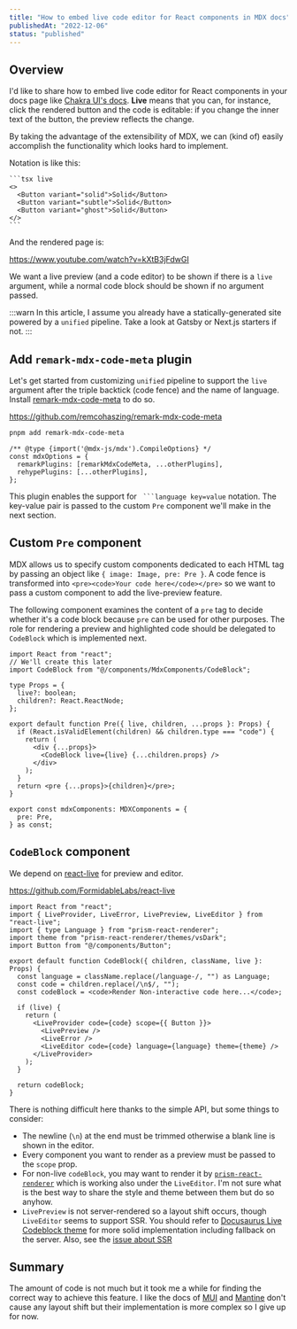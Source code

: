 ```yaml
---
title: "How to embed live code editor for React components in MDX docs"
publishedAt: "2022-12-06"
status: "published"
---
```


## Overview

I'd like to share how to embed live code editor for React components in your docs page like [Chakra UI's docs](https://chakra-ui.com/docs/components/button). **Live** means that you can, for instance, click the rendered button and the code is editable: if you change the inner text of the button, the preview reflects the change.

By taking the advantage of the extensibility of MDX, we can (kind of) easily accomplish the functionality which looks hard to implement.

Notation is like this:

````mdx
```tsx live
<>
  <Button variant="solid">Solid</Button>
  <Button variant="subtle">Solid</Button>
  <Button variant="ghost">Solid</Button>
</>
```
````

And the rendered page is:

https://www.youtube.com/watch?v=kXtB3jFdwGI

We want a live preview (and a code editor) to be shown if there is a `live` argument, while a normal code block should be shown if no argument passed.

:::warn
In this article, I assume you already have a statically-generated site powered by a `unified` pipeline. Take a look at Gatsby or Next.js starters if not.
:::

## Add `remark-mdx-code-meta` plugin

Let's get started from customizing `unified` pipeline to support the `live` argument after the triple backtick (code fence) and the name of language. Install [remark-mdx-code-meta](https://github.com/remcohaszing/remark-mdx-code-meta) to do so.

https://github.com/remcohaszing/remark-mdx-code-meta

```bash
pnpm add remark-mdx-code-meta
```

```tsx
/** @type {import('@mdx-js/mdx').CompileOptions} */
const mdxOptions = {
  remarkPlugins: [remarkMdxCodeMeta, ...otherPlugins],
  rehypePlugins: [...otherPlugins],
};
```

This plugin enables the support for ` ```language key=value` notation. The key-value pair is passed to the custom `Pre` component we'll make in the next section.

## Custom `Pre` component

MDX allows us to specify custom components dedicated to each HTML tag by passing an object like `{ image: Image, pre: Pre }`. A code fence is transformed into `<pre><code>Your code here</code></pre>` so we want to pass a custom component to add the live-preview feature.

The following component examines the content of a `pre` tag to decide whether it's a code block because `pre` can be used for other purposes. The role for rendering a preview and highlighted code should be delegated to `CodeBlock` which is implemented next.

```tsx title=Pre.tsx
import React from "react";
// We'll create this later
import CodeBlock from "@/components/MdxComponents/CodeBlock";

type Props = {
  live?: boolean;
  children?: React.ReactNode;
};

export default function Pre({ live, children, ...props }: Props) {
  if (React.isValidElement(children) && children.type === "code") {
    return (
      <div {...props}>
        <CodeBlock live={live} {...children.props} />
      </div>
    );
  }
  return <pre {...props}>{children}</pre>;
}
```

```tsx title=MdxComponents.tsx
export const mdxComponents: MDXComponents = {
  pre: Pre,
} as const;
```

## `CodeBlock` component

We depend on [react-live](https://github.com/FormidableLabs/react-live) for preview and editor.

https://github.com/FormidableLabs/react-live

```tsx title=CodeBlock.tsx
import React from "react";
import { LiveProvider, LiveError, LivePreview, LiveEditor } from "react-live";
import { type Language } from "prism-react-renderer";
import theme from "prism-react-renderer/themes/vsDark";
import Button from "@/components/Button";

export default function CodeBlock({ children, className, live }: Props) {
  const language = className.replace(/language-/, "") as Language;
  const code = children.replace(/\n$/, "");
  const codeBlock = <code>Render Non-interactive code here...</code>;

  if (live) {
    return (
      <LiveProvider code={code} scope={{ Button }}>
        <LivePreview />
        <LiveError />
        <LiveEditor code={code} language={language} theme={theme} />
      </LiveProvider>
    );
  }

  return codeBlock;
}
```

There is nothing difficult here thanks to the simple API, but some things to consider:

- The newline (`\n`) at the end must be trimmed otherwise a blank line is shown in the editor.
- Every component you want to render as a preview must be passed to the `scope` prop.
- For non-live `codeBlock`, you may want to render it by [`prism-react-renderer`](https://github.com/FormidableLabs/prism-react-renderer) which is working also under the `LiveEditor`. I'm not sure what is the best way to share the style and theme between them but do so anyhow.
- `LivePreview` is not server-rendered so a layout shift occurs, though `LiveEditor` seems to support SSR. You should refer to [Docusaurus Live Codeblock theme](https://github.com/facebook/docusaurus/tree/main/packages/docusaurus-theme-live-codeblock) for more solid implementation including fallback on the server. Also, see the [issue about SSR](https://github.com/facebook/docusaurus/issues/5747)

## Summary

The amount of code is not much but it took me a while for finding the correct way to achieve this feature. I like the docs of [MUI](https://mui.com/joy-ui/react-button) and [Mantine](https://mantine.dev/core/button/) don't cause any layout shift but their implementation is more complex so I give up for now.
